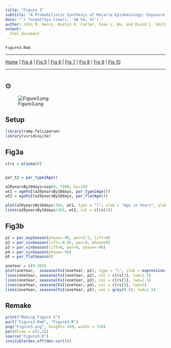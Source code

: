 ```yaml
---
title: "Figure 3"
subtitle: "A Probabilistic Synthesis of Malaria Epidemiology: Exposure, Infection, Parasite Densities, and Detection"
date: "`r format(Sys.time(), '%B %d, %Y')`"
author: John M. Henry, Austin R. Carter, Sean L. Wu, and David L. Smith
output:
  html_document 
---
```


`Figure3.Rmd` 

***

[Home](Memory.html) | 
[Fig 4](Figure4.html) |
[Fig 5](Figure5.html) |
[Fig 6](Figure6.html) |
[Fig 7](Figure7.html) |
[Fig 8](Figure8.html) |
[Fig 9](Figure9.html) |
[Fig 10](Figure10.html) 

*** 

# {.tabset}

## $\odot$ 

![Figure3.png](Figure3.png)

## Setup

```r
library(ramp.falciparum)
library(viridisLite)
```

## Fig3a 

```r
clrs = plasma(8)


par_t2 = par_type2Age() 

a20yearsBy10days=seq(0, 7300, by=10)
wt1 = ageFoI(a20yearsBy10days, par_type2Age())
wt2 = ageFoI(a20yearsBy10days, par_flatAge())
```


```r
plot(a20yearsBy10days/365, wt1, type = "l", xlab = "Age in Years", ylab = expression(omega(a)), col = clrs[1])
lines(a20yearsBy10days/365, wt2, col = clrs[5])
```

## Fig3b 

```r
p1 = par_expSeason(phase=-90, pwr=3.5, lift=0) 
p2 = par_sinSeason(lift=-0.85, pwr=4, phase=0)
p3 = par_sinSeason(lift=0, pwr=4, phase=-90)
p4 = par_sinSeason(phase=-90)
p5 = par_flatSeason()
```


```r
oneYear = c(0:365)
plot(oneYear,  seasonalFoI(oneYear, p1), type = "l", ylab = expression(S(t) - paste("Seasonal Pattern")), xlab = "Day of Year", col = clrs[1]) 
lines(oneYear, seasonalFoI(oneYear, p2), col = clrs[3], lwd=1.5) 
lines(oneYear, seasonalFoI(oneYear, p3), col = clrs[5], lwd=1.5) 
lines(oneYear, seasonalFoI(oneYear, p4), col = clrs[6], lwd=2) 
lines(oneYear, seasonalFoI(oneYear, p5), col = grey(0.5), lwd=1.5)
```

## Remake 

```r
print("Making Figure 3")
purl("Figure3.Rmd", "Figure3.R")
png("Figure3.png", height= 320, width = 720)
par(mfrow = c(1,2))
source("Figure3.R")
invisible(dev.off(dev.cur()))
```
